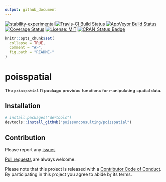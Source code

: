 ```yaml
---
output: github_document
---
```


<!-- README.md is generated from README.Rmd. Please edit that file -->

[![stability-experimental](https://img.shields.io/badge/stability-experimental-orange.svg)](https://github.com/joethorley/stability-badges#experimental)
[![Travis-CI Build Status](https://travis-ci.org/poissonconsulting/poisspatial.svg?branch=master)](https://travis-ci.org/poissonconsulting/poisspatial)
[![AppVeyor Build Status](https://ci.appveyor.com/api/projects/status/github/poissonconsulting/poisspatial?branch=master&svg=true)](https://ci.appveyor.com/project/poissonconsulting/poisspatial)
[![Coverage Status](https://img.shields.io/codecov/c/github/poissonconsulting/poisspatial/master.svg)](https://codecov.io/github/poissonconsulting/poisspatial?branch=master)
[![License: MIT](https://img.shields.io/badge/License-MIT-blue.svg)](https://opensource.org/licenses/MIT)
[![CRAN_Status_Badge](http://www.r-pkg.org/badges/version/poisspatial)](https://cran.r-project.org/package=poisspatial)

```r
knitr::opts_chunk$set(
  collapse = TRUE,
  comment = "#>",
  fig.path = "README-"
)
```

# poisspatial

The `poisspatial` R package provides functions for manipulating spatial data.

## Installation

```r
# install.packages("devtools")
devtools::install_github("poissonconsulting/poisspatial")
```

## Contribution

Please report any [issues](https://github.com/poissonconsulting/poisspatial/issues).

[Pull requests](https://github.com/poissonconsulting/poisspatial/pulls) are always welcome.

Please note that this project is released with a [Contributor Code of Conduct](CONDUCT.md). By participating in this project you agree to abide by its terms.
